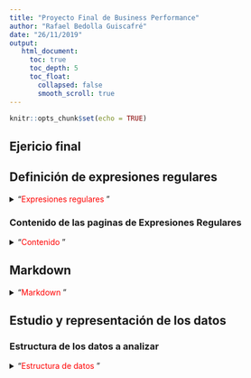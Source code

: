 ```yaml
---
title: "Proyecto Final de Business Performance"
author: "Rafael Bedolla Guiscafré"
date: "26/11/2019"
output:
   html_document:
     toc: true                  
     toc_depth: 5 
     toc_float:
       collapsed: false
       smooth_scroll: true
--- 
```


```r
knitr::opts_chunk$set(echo = TRUE)
```

## **Ejericio final**

## Definición de expresiones regulares 

<details>
<summary>"<span style="color:red">Expresiones regulares </span>"</summary>

<div style="text-align: justify">

Las expresiones regulares son una secuencia de caracteres que conforma un patrón de búsqueda. También son conocidas como regex o regexp,3 por su contracción de las palabras inglesas regular expression. Son principalmente utilizadas para la búsqueda de patrones de cadenas de caracteres u operaciones de sustituciones.

En esta sección se van a analizar dos distintas páginas que hablen sobre las expresiones regulares.

En la pagina [Rpubs]( http://rpubs.com/ydmarinb/429756) nos habla desde un inicio los puntos basicos y necesarios para entender lo que son las expresiones regulares mencionando que las expresiones regulares se contruyen utilizando los operadores unión, concatenación y clausira de kleene(operación que se aplica y representa el conjunto de las cadenas que se pueden formar).Tomando en cuenta los cuantificadores, la alternación, la agrupación, barra invertida, el signo de admiración, metacaracteres especiales;nos da ejemplos de como ir implementado en R y al final como reemplazar el patron. Le doy una buena valoración aunque falta contenido y una mejor expliación de como se utilizan.

Po otro lado en la otra pagina de [adictos al trabajo web](https://www.adictosaltrabajo.com/2015/01/29/regexsam/) podemos observar a diferencia que la primera, esta tiene una manera basica y siemple de entender y de usar las expresiones; dando una breve introducción del uso por lo cual muestra una lista muy completa de elementos basicos para la creacion de las expresiones regulares.

<div/> 
</details>

### Contenido de las paginas de Expresiones Regulares 

<details>
<summary>"<span style="color:red">Contenido </span>"</summary>

<div style="text-align: justify">

Las dos paginas tienen puntos muy exactos sobre algunos puntos importantes que se deben de considerar para tomar en cuenta en estas paginas son los siguientes :

-Crear una expresión regular 
-Comprobar textos 
-Caracteres especiales
-Cuantificadores
-Modificadores
-Métodos de Reg Exp
-Métodos de String
-Propiedades de RegExp
-Expresiones regulares habituales

Le doy una buena valoración a las dos paginas, pero comparando la primera [Rpubs] puedo decir que tiene un gran contenido y buena explicación pero para una persona que tiene mejor entendiemiento sobe R ya que resume muchas cosas y explica en un grado elevado para personan con conocimientos; a su vez [adictos al trabajo] es una pagina basica para que te ayude a entender lo basico y recordarle a las personas que llegaron a entender y a utilizar las expresiones regulares.
Es por eso que la primera es mejor para los que tienen un minimo de conocimiento de las expresiones y la segunda es de gran apoyo para empezar a aprender o retomar lo que alguna vez se vio y se olvido.

<div/> 
</details>

## Markdown 

<details>
<summary>"<span style="color:red">Markdown </span>"</summary>

<div style="text-align: justify">

Rmarkdown permite la creación de informes estáticos que combinan texto con código y resultados, gráficos incluídos, generados con R. Aprender Rmarkdown implica aprender dos cosas distintas:

Markdown, un formato para escribir documentos simples en modo texto. Tiene la ventaja de ser fácilmente legible por humanos pero, a la vez, procesable programáticamente para volcarlos en otros formatos: pdf, html, etc.
La integración entre R y markdown

En [R ejemplo](https://www.earthdatascience.org/courses/earth-analytics/document-your-science/intro-to-the-rmarkdown-format-and-knitr/) podemos observar que es un simple tutorial en que te va llevando paso a paso para crear un archivo y lo representara en HTML, en el que se establecen objetivos de aprendizaje basicos, siemples y necesarios para lograr crear informes combinados.

En esta pagina de [rpubs](http://www.rpubs.com/JohanMarin/Rmarkdown)da un breve resumen sobre el uso de el Markdow para poder empezar a crear tu primer archivo, en el cual se tiene un resumen directo sobre que es y se va directo a la estructura de un documento en HTML.

La comparacion de estas dos paginas es minima ya que las dos son muy concisas sobre la aplicación de un R markdown, a las doy des doy una gran valoración ya que llevan un buen orden sobre el como ir aplicando para poder realizar un documento, la unica diferencia que puedo encontrar es que en la primera pagina te da al final en ejercicio a realizar para que uno pueda practirar y eso siempre es bueno para tener un mejor entendimiento.


<div/> 
</details>

## Estudio y representación de los datos

### Estructura de los datos a analizar 

<details>
<summary>"<span style="color:red">Estructura de datos </span>"</summary>

Se va a hacer un analisis de un un conjutno de bases de datos sobre la poblacion mundial 
```r
Poblacion<- read.csv("Poblacion_mundial.csv", sep = ",")
library(ggplot2)

ggplot(Poblacion, aes(PopTotal, Time) +
    geom_point() + 
    geom_smooth(method="lm", se=F))
    


```

Segun <https://es.wikipedia.org/wiki/Poblaci%C3%B3n_mundial> la poblacion mundial va en aumento y segun las estimaciones de la ONU el año 2008, cada minuto nacen entre 323 y 358 bebés en todo el mundo y los paises mas poblados por continente son y las ciudades mas pobladas por continente son:

TABLA




![Población](https://www.lavanguardia.com/r/GODO/LV/p4/WebPrint/2017/05/07/DIN03A07_CAS.jpg)



<details>




## Conclusión 

<details>
<summary>"<span style="color:red">Conclusión </span>"</summary>

Este proyecto final es un pequeño trabajo en el cual demostramos gracias a la herramienta de R Markdow un poco de lo aprendido en la materia de Business Performance en la cual aprendimos expresiones regulares y comandos para poder programar libremente, manejar bases de datos y poder hacer analisis estadisticos impartida por [Carlos J. Gil Bellosta](https://www.linkedin.com/in/carlos-j-gil-bellosta-9b02291/)


<details>

You can also embed plots, for example:

```r
plot(pressure)
```

Note that the `echo = FALSE` parameter was added to the code chunk to prevent printing of the R code that generated the plot.

